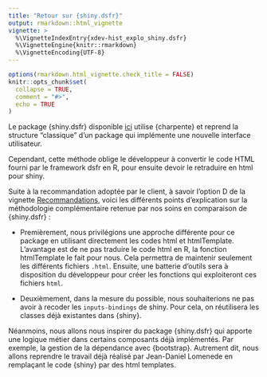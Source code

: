 ```yaml
---
title: "Retour sur {shiny.dsfr}"
output: rmarkdown::html_vignette
vignette: >
  %\VignetteIndexEntry{xdev-hist_explo_shiny.dsfr}
  %\VignetteEngine{knitr::rmarkdown}
  %\VignetteEncoding{UTF-8}
---
```


```r
options(rmarkdown.html_vignette.check_title = FALSE)
knitr::opts_chunk$set(
  collapse = TRUE,
  comment = "#>",
  echo = TRUE
)
```

Le package {shiny.dsfr} disponible [ici](https://gitlab-forge.din.developpement-durable.gouv.fr/dreal-pdl/csd/shiny.dsfr/-/tree/main/) utilise {charpente} et reprend la structure "classique" d'un package qui implémente une nouvelle interface utilisateur.

Cependant, cette méthode oblige le développeur à convertir le code HTML fourni par le framework dsfr en R, pour ensuite devoir le retraduire en html pour shiny. 

Suite à la recommandation adoptée par le client, à savoir l'option D de la vignette [Recommandations](xdev-hist_recommandation-pour-l-implementation-de-dsfr), voici les différents points d'explication sur la méthodologie complémentaire retenue par nos soins en comparaison de {shiny.dsfr} :

- Premièrement, nous privilégions une approche différente pour ce package en utilisant directement les codes html et htmlTemplate. L'avantage est de ne pas traduire le code html en R, la fonction htmlTemplate le fait pour nous. Cela permettra de maintenir seulement les différents fichiers `.html`. Ensuite, une batterie d'outils sera à disposition du développeur pour créer les fonctions qui exploiteront ces fichiers `html`.

- Deuxièmement, dans la mesure du possible, nous souhaiterions ne pas avoir à recoder les `inputs-bindings` de shiny. Pour cela, on réutilisera les classes déjà existantes dans {shiny}.

Néanmoins, nous allons nous inspirer du package {shiny.dsfr} qui apporte une logique métier dans certains composants déjà implémentés. 
Par exemple, la gestion de la dépendance avec {bootstrap}. 
Autrement dit, nous allons reprendre le travail déjà réalisé par Jean-Daniel Lomenede en remplaçant le code {shiny} par des html templates.

